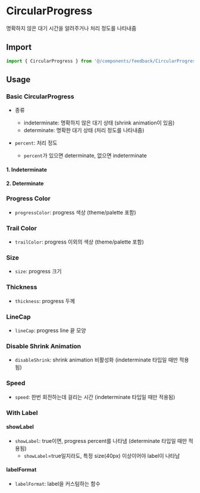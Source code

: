 
<Meta of={CircularProgressStories} />

# CircularProgress

명확하지 않은 대기 시간을 알려주거나 처리 정도를 나타내줌

## Import

```js
import { CircularProgress } from '@/components/feedback/CircularProgress';
```

## Usage

### Basic CircularProgress

- 종류

  - indeterminate: 명확하지 않은 대기 상태 (shrink animation이 있음)
  - determinate: 명확한 대기 상태 (처리 정도를 나타내줌)

- `percent`: 처리 정도
  - `percent`가 있으면 determinate, 없으면 indeterminate

#### 1. Indeterminate

<Canvas of={CircularProgressStories.Indeterminate} />

#### 2. Determinate

<Canvas of={CircularProgressStories.Determinate} />

### Progress Color

- `progressColor`: progress 색상 (theme/palette 포함)

<Canvas of={CircularProgressStories.ProgressColor} />

### Trail Color

- `trailColor`: progress 이외의 색상 (theme/palette 포함)

<Canvas of={CircularProgressStories.TrailColor} />

### Size

- `size`: progress 크기

<Canvas of={CircularProgressStories.Size} />

### Thickness

- `thickness`: progress 두께

<Canvas of={CircularProgressStories.Thickness} />

### LineCap

- `lineCap`: progress line 끝 모양

<Canvas of={CircularProgressStories.LineCap} />

### Disable Shrink Animation

- `disableShrink`: shrink animation 비활성화 (indeterminate 타입일 때만 적용됨)

<Canvas of={CircularProgressStories.DisableShrinkAnimation} />

### Speed

- `speed`: 한번 회전하는데 걸리는 시간 (indeterminate 타입일 때만 적용됨)

<Canvas of={CircularProgressStories.Speed} />

### With Label

#### showLabel

- `showLabel`: true이면, progress percent를 나타냄 (determinate 타입일 때만 적용됨)
  - `showLabel`=true일지라도, 특정 size(40px) 이상이어야 label이 나타남

<Canvas of={CircularProgressStories.ShowLabel} />

#### labelFormat

- `labelFormat`: label을 커스텀하는 함수

<Canvas of={CircularProgressStories.LabelFormat} />
